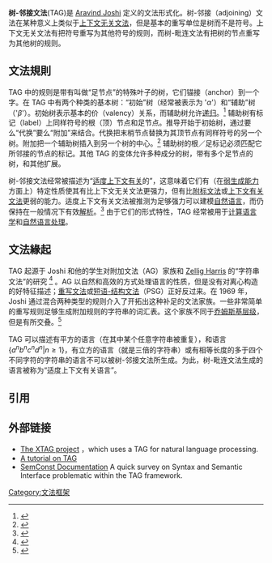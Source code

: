 {{roughtranslation|time=2015-01-09T01:18:18+00:00}}
'''树-邻接文法'''(TAG)是 [[Aravind_Joshi|Aravind Joshi]] 定义的文法形式化。树-邻接（adjoining）文法在某种意义上类似于[[上下文无关文法|上下文无关文法]]，但是基本的重写单位是树而不是符号。上下文无关文法有把符号重写为其他符号的规则，而树-毗连文法有把树的节点重写为其他树的规则。

==文法規則==
TAG 中的规则是带有叫做“足节点”的特殊叶子的树，它们锚接（anchor）到一个字。在 TAG 中有两个种类的基本树：“初始”树（经常被表示为 '<math>\alpha</math>'）和“辅助”树（'<math>\beta</math>'）。初始树表示基本的价（valency）关系，而辅助树允许[[递归|递归]]。<ref name="jurafsky-martin2000">{{cite book
 | last = Jurafsky
 | first = Daniel
 | coauthors = James H. Martin
 | title = Speech and Language Processing
 | url = https://archive.org/details/speechlanguagepr00djur
 | year = 2000
 | pages = [https://archive.org/details/speechlanguagepr00djur/page/n378 354]
 | publisher = Prentice Hall
 | location = Upper Saddle River, NJ }}</ref>
辅助树有标记（label）上同样符号的根（顶）节点和足节点。推导开始于初始树，通过要么“代换”要么“附加”来结合。代换把末梢节点替换为其顶节点有同样符号的另一个树。附加把一个辅助树插入到另一个树的中心。<ref name="joshi-rambow2003">{{cite conference
 | last = Joshi
 | first = Aravind
 | coauthors = Owen Rambow
 | title = A Formalism for Dependency Grammar Based on Tree Adjoining Grammar
 | year = 2003
 | booktitle = Proceedings of the Conference on Meaning-Text Theory
 | url = http://www1.cs.columbia.edu/~rambow/papers/joshi-rambow-2003.pdf
 | access-date = 2007-10-19
 | archive-date = 2020-11-29
 | archive-url = https://web.archive.org/web/20201129203347/http://www1.cs.columbia.edu/~rambow/papers/joshi-rambow-2003.pdf
 | dead-url = no
 }}</ref>
辅助树的根／足标记必须匹配它所邻接的节点的标记。其他 TAG 的变体允许多种成分的树，带有多个足节点的树，和其他扩展。

树-邻接文法经常被描述为“[[适度上下文有关语言|适度上下文有关]]的”，这意味着它们有（在[[弱生成能力|弱生成能力]]方面上）特定性质使其有比上下文无关文法更强力，但有比[[附标文法|附标文法]]或[[上下文有关文法|上下文有关文法]]更弱的能力。适度上下文有关文法被推测为足够强力可以建模[[自然语言|自然语言]]，而仍保持在一般情况下有效[[解析器|解析]]。<ref name="joshi1985">{{cite book
 | last = Joshi
 | first = Aravind
 | chapter = How much context-sensitivity is necessary for characterizing structural descriptions
 | year = 1985
 | publisher = Cambridge University Press
 | pages = 206–250
 | title = Natural Language Processing: Theoretical, Computational, and Psychological Perspectives
 | editor = D. Dowty, L. Karttunen, and A. Zwicky, (eds.)
| location = New York, NY }} </ref> 由于它们的形式特性，TAG 经常被用于[[计算语言学|计算语言学]]和[[自然语言处理|自然语言处理]]。

==文法緣起==
TAG 起源于 Joshi 和他的学生对附加文法（AG）家族和 [[Zellig_Harris|Zellig Harris]] 的“字符串文法”的研究 <ref name="JoshiKosarajuYamada1969">{{cite paper
 | last = Joshi
 | first = Aravind
 | coauthors =  S. R. Kosaraju, H. Yamada
 | title = String Adjunct Grammars
 | year = 1969
 | publisher = Proceedings Tenth Annual Symposium on Automata Theory, Waterloo, Canada }}</ref> 
。AG 以自然和高效的方式处理语言的{{le|向心及離心 (語言)|Endocentric and exocentric|向心}}性质，但是没有对离心构造的好特征描述；[[重写规则|重写文法]]或[[短语-结构文法|短语-结构文法]]（PSG）正好反过来。在 1969 年，Joshi 通过混合两种类型的规则介入了开拓出这种补足的文法家族。一些非常简单的重写规则足够生成附加规则的字符串的词汇表。这个家族不同于[[乔姆斯基谱系|乔姆斯基层级]]，但是有所交叠。<ref name="Joshi1969">{{cite paper
 | last = Joshi
 | first = Aravind
 | title = Properties of Formal Grammars with Mixed Types of Rules and Their Linguistic Relevance
 | year = 1969
 | publisher = Proceedings Third International Symposium on Computational Linguistics, Stockholm, Sweden }}</ref>

TAG 可以描述有平方的语言（在其中某个任意字符串被重复），和语言 <math>\{ a^n b^n c^n d^n | n \ge 1 \} </math>，有立方的语言（就是三倍的字符串）或有相等长度的多于四个不同字符的字符串的语言不可以被树-邻接文法所生成。为此，树-毗连文法生成的语言被称为“适度上下文有关语言”。

==引用==
{{reflist|2}}

==外部链接==
*[http://www.cis.upenn.edu/~xtag/ The XTAG project] {{Wayback|url=http://www.cis.upenn.edu/~xtag/ |date=20210126024844 }}，which uses a TAG for natural language processing.
*[http://www.let.rug.nl/~vannoord/papers/diss/diss/node59.html A tutorial on TAG] {{Wayback|url=http://www.let.rug.nl/~vannoord/papers/diss/diss/node59.html |date=20200711043627 }}
*[http://wiki.loria.fr/wiki/SemConst/Documentation#Background SemConst Documentation] {{Wayback|url=http://wiki.loria.fr/wiki/SemConst/Documentation#Background |date=20061123095945 }} A quick survey on Syntax and Semantic Interface problematic within the TAG framework.

{{形式语言与形式文法}}
[[Category:文法框架|Category:文法框架]]
